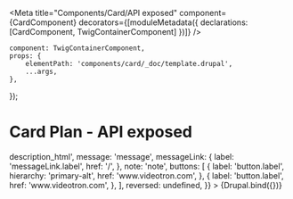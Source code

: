 
<Meta
    title="Components/Card/API exposed"
    component={CardComponent}
    decorators={[moduleMetadata({ declarations: [CardComponent, TwigContainerComponent] })]}
/>

    component: TwigContainerComponent,
    props: {
        elementPath: 'components/card/_doc/template.drupal',
        ...args,
    },
});

# Card Plan - API exposed

<Canvas withSource="none">
    <Story
        name="Drupal - Plan - API exposed"
        height="800px"
        args={{
            _cardVariant: 'plan',
            contentLists: [
                {
                    title: 'contentLists.title',
                    description: 'contentLists.description',
                    content: [
                        {
                            label: 'contentLists.content.label',
                            icon: 'placeholder',
                        },
                    ],
                },
                {
                    title: 'contentLists.title',
                    description: 'contentLists.description',
                    content: [
                        {
                            label: 'contentLists.content.label',
                            icon: 'placeholder',
                        },
                    ],
                },
            ],
            contentBadges: [
                {
                    label: 'contentBadge.label',
                    iconName: 'placeholder',
                },
            ],
            promotionBadges: [
                {
                    label: 'promotionBadge.label',
                    iconName: 'placeholder',
                },
            ],
            price: {
                upperTitle: 'price.upperTitle',
                upfront: {
                    label: 'price.upfront.label',
                    dollar: 'price.upfront.dollar',
                },
                dollar: 'price.dollar',
                cent: 'price.cent',
                promotion: {
                    title: 'price.promotion.title',
                    priceStriked: 'price.promotion.priceStriked',
                    priceSaved: 'price.promotion.priceSaved',
                    savedLabel: 'price.promotion.savedLabel',
                    superscript: 'price.promotion.superscript',
                    direction: 'price.promotion.direction',
                },
                details: 'price.details',
                message: 'price.message',
                infosSupp: 'price.infosSupp',
                boxAlignement: 'price.boxAlignement',
                dashed: 'price.dashed',
                saved: 'price.saved',
            },
            headerPromoBadge: {
                label: 'headerPromoBadge.label',
            },
            link: {
                label: 'link.label',
                href: '/',
            },
            iconName: 'apple',
            upperTitle: 'upperTitle',
            title: {
                category: 'title.category',
                detail: 'title.detail',
            },
            subtitle: 'subtitle',
            description_html: '<em>description</em>_html',
            message: 'message',
            messageLink: {
                label: 'messageLink.label',
                href: '/',
            },
            note: 'note',
            buttons: [
                {
                    label: 'button.label',
                    hierarchy: 'primary-alt',
                    href: 'www.videotron.com',
                },
                {
                    label: 'button.label',
                    href: 'www.videotron.com',
                },
            ],
            reversed: undefined,
        }}
    >
        {Drupal.bind({})}
    </Story>
</Canvas>

